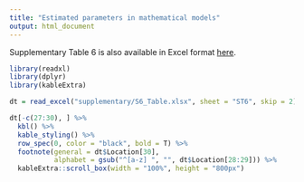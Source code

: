 ```yaml
---
title: "Estimated parameters in mathematical models"
output: html_document
---
```


Supplementary Table 6 is also available in Excel format [here]("./supplementary/S6_Table.xlsx").


```r
library(readxl)
library(dplyr)
library(kableExtra)

dt = read_excel("supplementary/S6_Table.xlsx", sheet = "ST6", skip = 2)

dt[-c(27:30), ] %>%
  kbl() %>%
  kable_styling() %>%
  row_spec(0, color = "black", bold = T) %>%
  footnote(general = dt$Location[30], 
           alphabet = gsub("^[a-z] ", "", dt$Location[28:29])) %>%
  kableExtra::scroll_box(width = "100%", height = "800px")

```
